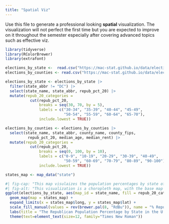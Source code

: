 ```yaml
---
title: "Spatial Viz"
---
```


Use this file to generate a professional looking **spatial** visualization.  The visualization will not perfect the first time but you are expected to improve on it throughout the semester especially after covering advanced topics such as effective viz.

```r
library(tidyverse)
library(RColorBrewer)
library(extrafont)

elections_by_state <-  read.csv("https://mac-stat.github.io/data/election_2020_by_state.csv")
elections_by_counties <- read.csv("https://mac-stat.github.io/data/election_2020_county.csv")

elections_by_state <- elections_by_state |> 
  filter(state_abbr != "DC") |> 
  select(state_name, state_abbr, repub_pct_20) |> 
  mutate(repub_20_categories = 
           cut(repub_pct_20, 
               breaks = seq(30, 70, by = 5), 
               labels = c("30-34", "35-39", "40-44", "45-49",
                          "50-54", "55-59", "60-64", "65-70"), 
               include.lowest = TRUE))

elections_by_counties <- elections_by_counties |> 
  select(state_name, state_abbr, county_name, county_fips,
          repub_pct_20, median_age, median_rent) |> 
  mutate(repub_20_categories = 
           cut(repub_pct_20, 
               breaks = seq(0, 100, by = 10),
               labels = c("0-9", "10-19", "20-29", "30-39", "40-49",
                          "50-59", "60-69", "70-79", "80-89", "90-100"),
               include.lowest = TRUE))

states_map <- map_data("state")
```
```r
#| fig-cap: "This map visulaizes the population percentages by state of Republicans. The data used for this mapping can be found at https://mac-stat.github.io/data/election_2020_by_state.csv"
#| fig-alt: "This visualization is a choropleth map, with the base map being a map of the U.S. with just the state borders shown. The elections data used was mapped using color, red associated with the Republican party and blue with the Democratic. The states that are more red showed a higher Republican population, while more blue states show a higher Blue population. The mapping shows that red states are mostly concentrated in Central or Southern regions of the country, while the states closer to the west or east coasts are shown to be more blue."
ggplot(elections_by_state, aes(map_id = state_name, fill = repub_20_categories)) +
  geom_map(map = states_map) +
  expand_limits(x = states_map$long, y = states_map$lat) +
  scale_fill_manual(values = rev(brewer.pal(8, "RdBu")), name = "% Republican")+
  labs(title = "The Republican Population Percentage by State in the U.S.")+
  theme(text=element_text(size=12, family="Times New Roman"))
```

